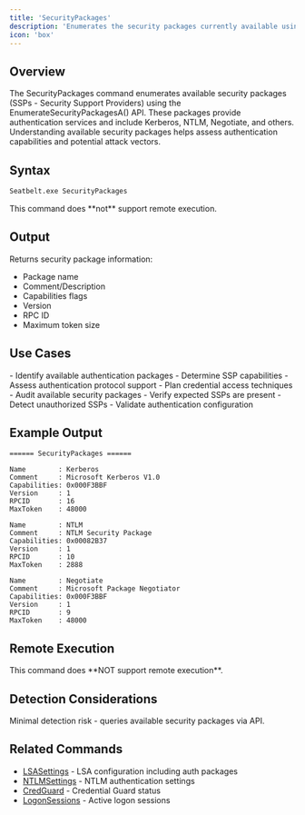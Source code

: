 ```yaml
---
title: 'SecurityPackages'
description: 'Enumerates the security packages currently available using EnumerateSecurityPackagesA()'
icon: 'box'
---
```


## Overview

The SecurityPackages command enumerates available security packages (SSPs - Security Support Providers) using the EnumerateSecurityPackagesA() API. These packages provide authentication services and include Kerberos, NTLM, Negotiate, and others. Understanding available security packages helps assess authentication capabilities and potential attack vectors.

## Syntax

```bash
Seatbelt.exe SecurityPackages
```

<Note>
This command does **not** support remote execution.
</Note>

## Output

Returns security package information:
- Package name
- Comment/Description
- Capabilities flags
- Version
- RPC ID
- Maximum token size

## Use Cases

<Tabs>
  <Tab title="Red Team">
    - Identify available authentication packages
    - Determine SSP capabilities
    - Assess authentication protocol support
    - Plan credential access techniques
  </Tab>
  <Tab title="Blue Team">
    - Audit available security packages
    - Verify expected SSPs are present
    - Detect unauthorized SSPs
    - Validate authentication configuration
  </Tab>
</Tabs>

## Example Output

```
====== SecurityPackages ======

Name        : Kerberos
Comment     : Microsoft Kerberos V1.0
Capabilities: 0x000F3BBF
Version     : 1
RPCID       : 16
MaxToken    : 48000

Name        : NTLM
Comment     : NTLM Security Package
Capabilities: 0x00082B37
Version     : 1
RPCID       : 10
MaxToken    : 2888

Name        : Negotiate
Comment     : Microsoft Package Negotiator
Capabilities: 0x000F3BBF
Version     : 1
RPCID       : 9
MaxToken    : 48000
```

## Remote Execution

<Warning>
This command does **NOT support remote execution**.
</Warning>

## Detection Considerations

<Info>
Minimal detection risk - queries available security packages via API.
</Info>

## Related Commands

- [LSASettings](/commands/lsasettings) - LSA configuration including auth packages
- [NTLMSettings](/commands/ntlmsettings) - NTLM authentication settings
- [CredGuard](/commands/credguard) - Credential Guard status
- [LogonSessions](/commands/logonsessions) - Active logon sessions
